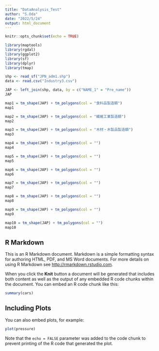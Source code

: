 ```yaml
---
title: "DataAnalysis_Test"
author: "S.Oda"
date: "2022/5/24"
output: html_document
---
```


```r
knitr::opts_chunk$set(echo = TRUE)
```

```r
library(maptools)
library(rgdal)
library(ggplot2)
library(sf)
library(dplyr)
library(tmap)
```

```r
shp <- read_sf("JPN_adm1.shp")
data <- read.csv("Industry3.csv")

JAP <- left_join(shp, data, by = c("NAME_1" = "Pre_name"))
JAP

```

```r
map1 = tm_shape(JAP) + tm_polygons(col = "食料品製造額")
map1
```

```r
map2 = tm_shape(JAP) + tm_polygons(col = "繊維工業製造額")
map2
```

```r
map3 = tm_shape(JAP) + tm_polygons(col = "木材・木製品製造額")
map3
```

```r
map4 = tm_shape(JAP) + tm_polygons(col = "")
map4
```

```r
map5 = tm_shape(JAP) + tm_polygons(col = "")
map5
```

```r
map6 = tm_shape(JAP) + tm_polygons(col = "")
map6
```

```r
map7 = tm_shape(JAP) + tm_polygons(col = "")
map7
```

```r
map8 = tm_shape(JAP) + tm_polygons(col = "")
map8
```

```r
map9 = tm_shape(JAP) + tm_polygons(col = "")
map9
```

```r
map10 = tm_shape(JAP) + tm_polygons(col = "")
map10
```

## R Markdown

This is an R Markdown document. Markdown is a simple formatting syntax for authoring HTML, PDF, and MS Word documents. For more details on using R Markdown see <http://rmarkdown.rstudio.com>.

When you click the **Knit** button a document will be generated that includes both content as well as the output of any embedded R code chunks within the document. You can embed an R code chunk like this:

```r
summary(cars)
```

## Including Plots

You can also embed plots, for example:

```r
plot(pressure)
```

Note that the `echo = FALSE` parameter was added to the code chunk to prevent printing of the R code that generated the plot.
